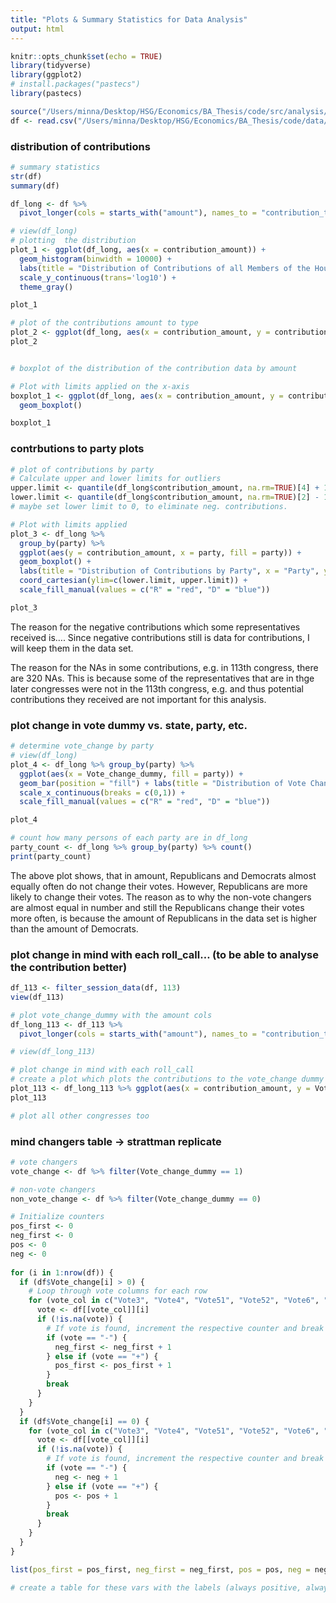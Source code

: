 ```yaml
---
title: "Plots & Summary Statistics for Data Analysis"
output: html
---
```


```r
knitr::opts_chunk$set(echo = TRUE)
library(tidyverse)
library(ggplot2)
# install.packages("pastecs")
library(pastecs)
```

```r
source("/Users/minna/Desktop/HSG/Economics/BA_Thesis/code/src/analysis/prep_analysis.R")
df <- read.csv("/Users/minna/Desktop/HSG/Economics/BA_Thesis/code/data/cleaned/analysis/df.csv")
```

### distribution of contributions 
```r
# summary statistics 
str(df)
summary(df)
```
```r
df_long <- df %>%
  pivot_longer(cols = starts_with("amount"), names_to = "contribution_type", values_to = "contribution_amount")

# view(df_long)
# plotting  the distribution
plot_1 <- ggplot(df_long, aes(x = contribution_amount)) +
  geom_histogram(binwidth = 10000) +
  labs(title = "Distribution of Contributions of all Members of the House", x = "Contributions", y = "Number of Contributions (log)") + 
  scale_y_continuous(trans='log10') +
  theme_gray()

plot_1

# plot of the contributions amount to type
plot_2 <- ggplot(df_long, aes(x = contribution_amount, y = contribution_type)) + geom_col(fill = "cornflowerblue")
plot_2


# boxplot of the distribution of the contribution data by amount

# Plot with limits applied on the x-axis
boxplot_1 <- ggplot(df_long, aes(x = contribution_amount, y = contribution_type)) + 
  geom_boxplot() 

boxplot_1
```


### contrbutions to party plots
```r
# plot of contributions by party
# Calculate upper and lower limits for outliers
upper.limit <- quantile(df_long$contribution_amount, na.rm=TRUE)[4] + 1.5*IQR(df_long$contribution_amount, na.rm=TRUE)
lower.limit <- quantile(df_long$contribution_amount, na.rm=TRUE)[2] - 1.5*IQR(df_long$contribution_amount, na.rm=TRUE)
# maybe set lower limit to 0, to eliminate neg. contributions.

# Plot with limits applied
plot_3 <- df_long %>% 
  group_by(party) %>%
  ggplot(aes(y = contribution_amount, x = party, fill = party)) + 
  geom_boxplot() + 
  labs(title = "Distribution of Contributions by Party", x = "Party", y = "Contribution Amount") +
  coord_cartesian(ylim=c(lower.limit, upper.limit)) +
  scale_fill_manual(values = c("R" = "red", "D" = "blue"))

plot_3

```

The reason for the negative contributions which some representatives received is.... Since negative contributions still is data for contributions, I will keep them in the data set. 

The reason for the NAs in some contributions, e.g. in 113th congress, there are 320 NAs. This is because some of the representatives that are in thge later congresses were not in the 113th congress, e.g. and thus potential contributions they received are not important for this analysis.

### plot change in vote dummy vs. state, party, etc. 
```r
# determine vote_change by party
# view(df_long)
plot_4 <- df_long %>% group_by(party) %>%
  ggplot(aes(x = Vote_change_dummy, fill = party)) + 
  geom_bar(position = "fill") + labs(title = "Distribution of Vote Change by Party", x = "Vote Change", y = "Party") + 
  scale_x_continuous(breaks = c(0,1)) +
  scale_fill_manual(values = c("R" = "red", "D" = "blue"))

plot_4

# count how many persons of each party are in df_long
party_count <- df_long %>% group_by(party) %>% count()
print(party_count)
```

The above plot shows, that in amount, Republicans and Democrats almost equally often do not change their votes. However, Republicans are more likely to change their votes. The reason as to why the non-vote changers are almost equal in number and still the Republicans change their votes more often, is because the amount of Republicans in the data set is higher than the amount of Democrats.

### plot change in mind with each roll_call... (to be able to analyse the contribution better)
```r

df_113 <- filter_session_data(df, 113) 
view(df_113)

# plot vote_change_dummy with the amount cols
df_long_113 <- df_113 %>%
  pivot_longer(cols = starts_with("amount"), names_to = "contribution_type", values_to = "contribution_amount")

# view(df_long_113)

```

```r
# plot change in mind with each roll_call
# create a plot which plots the contributions to the vote_change dummy per session.
plot_113 <- df_long_113 %>% ggplot(aes(x = contribution_amount, y = Vote_change_dummy)) + geom_violin() + labs(title = "Distribution of Contributions to Vote Change Dummy", x = "Contributions", y = "Vote Change (1 = change, 0 = no change)")
plot_113

# plot all other congresses too 

```


### mind changers table -> strattman replicate
```r
# vote changers
vote_change <- df %>% filter(Vote_change_dummy == 1)

# non-vote changers
non_vote_change <- df %>% filter(Vote_change_dummy == 0)

# Initialize counters
pos_first <- 0
neg_first <- 0
pos <- 0 
neg <- 0
  
for (i in 1:nrow(df)) {
  if (df$Vote_change[i] > 0) {
    # Loop through vote columns for each row
    for (vote_col in c("Vote3", "Vote4", "Vote51", "Vote52", "Vote6", "Vote7")) {
      vote <- df[[vote_col]][i]
      if (!is.na(vote)) {
        # If vote is found, increment the respective counter and break the loop
        if (vote == "-") {
          neg_first <- neg_first + 1
        } else if (vote == "+") {
          pos_first <- pos_first + 1
        }
        break
      }
    }
  } 
  if (df$Vote_change[i] == 0) {
    for (vote_col in c("Vote3", "Vote4", "Vote51", "Vote52", "Vote6", "Vote7")) {
      vote <- df[[vote_col]][i]
      if (!is.na(vote)) {
        # If vote is found, increment the respective counter and break the loop
        if (vote == "-") {
          neg <- neg + 1
        } else if (vote == "+") {
          pos <- pos + 1
        }
        break
      }
    }
  }
}

list(pos_first = pos_first, neg_first = neg_first, pos = pos, neg = neg)

# create a table for these vars with the labels (always positive, always negative, change - change to negative, change to positive


```

```r



```